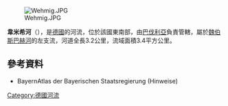 {{Coord|50|7|5.98|N|9|6|58.03|E|display=title}}
[[Image:Wehmig.JPG|right]]

'''韋米希河'''（{{lang-de|Wehmig}}），是[[德國|德國]]的河流，位於該國東南部，由[[巴伐利亞|巴伐利亞]]負責管轄，屬於[[魏伯斯巴赫河_(卡爾河支流)|魏伯斯巴赫河]]的左支流，河道全長3.2公里，流域面積3.4平方公里。

==參考資料==
* BayernAtlas der Bayerischen Staatsregierung (Hinweise)

{{Germany-geo-stub}}
[[Category:德國河流|Category:德國河流]]